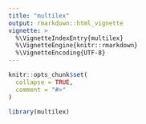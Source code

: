 ---
title: "multilex"
output: rmarkdown::html_vignette
vignette: >
  %\VignetteIndexEntry{multilex}
  %\VignetteEngine{knitr::rmarkdown}
  %\VignetteEncoding{UTF-8}
---

```{r, include = FALSE}
knitr::opts_chunk$set(
  collapse = TRUE,
  comment = "#>"
)
```

```{r setup}
library(multilex)
```
